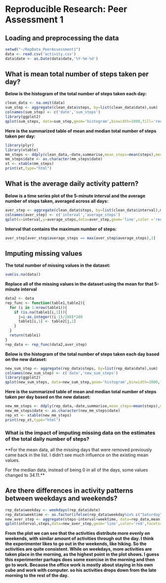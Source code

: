 # Reproducible Research: Peer Assessment 1


## Loading and preprocessing the data
```r
setwd("~/RepData_PeerAssessment1")
data <- read.csv('activity.csv')
data$date <- as.Date(data$date,'%Y-%m-%d')
```

## What is mean total number of steps taken per day?
**Below is the histogram of the total number of steps taken each day:**
```r
clean_data <- na.omit(data)
sum_step <- aggregate(clean_data$steps, by=list(clean_data$date),sum)
colnames(sum_step) <- c('date','sum_steps')
library(ggplot2)
qplot(sum_steps, data=sum_step,geom='histogram',binwidth=1000,fill='red')+theme(legend.position='none')
```

**Here is the summarized table of mean and median total number of steps taken per day:**
```r
library(plyr)
library(xtable)
mm_steps <- ddply(clean_data,~date,summarise,mean_steps=mean(steps),median_steps=median(steps))
mm_steps$date <- as.character(mm_steps$date)
xt <- xtable(mm_steps)
print(xt,type="html")
```

## What is the average daily activity pattern?
**Below is a time series plot of the 5-minute interval and the average number of steps taken, averaged across all days:**
```r
aver_step <- aggregate(clean_data$steps, by=list(clean_data$interval),mean)
colnames(aver_step) <- c('interval','average_steps')
qplot(x=interval,y=average_steps,data=aver_step,geom='line',color ='red')+theme(legend.position='none')
```

**Interval that contains the maximum number of steps:**
```r
aver_step[aver_step$average_steps == max(aver_step$average_steps),1]
```

## Imputing missing values
**The total number of missing values in the dataset:**
```r
sum(is.na(data))
```

**Replace all of the missing values in the dataset using the mean for that 5-minute interval**
```r
data2 <- data
rep_func <- function(table1,table2){
  for (i in 1:nrow(table1)){
    if (is.na(table1[i,1])){
      j=i-as.integer((i-1)/288)*288
      table1[i,1] <- table2[j,2]
    }
  }
  return(table1)
}
rep_data <- rep_func(data2,aver_step)
```

**Below is the histogram of the total number of steps taken each day based on the new dataset:**
```r
new_sum_step <- aggregate(rep_data$steps, by=list(rep_data$date),sum)
colnames(new_sum_step) <- c('date','new_sum_steps')
library(ggplot2)
qplot(new_sum_steps, data=new_sum_step,geom='histogram',binwidth=1000,fill='red')+theme(legend.position='none')
```

**Here is the summarized table of mean and median total number of steps taken per day based on the new dataset:**
```r
new_mm_steps <- ddply(rep_data,~date,summarise,mean_steps=mean(steps),median_steps=median(steps))
new_mm_steps$date <- as.character(new_mm_steps$date)
rep_xt <- xtable(new_mm_steps)
print(rep_xt,type="html")
```

### What is the impact of imputing missing data on the estimates of the total daily number of steps?
**For the mean data, all the missing days that were removed previously came back in the list. I didn't see much influence on the existing mean values.

For the median data, instead of being 0 in all of the days, some values changed to 34.11.**

## Are there differences in activity patterns between weekdays and weekends?
```r
rep_data$weekday <- weekdays(rep_data$date)
rep_data$weektime <- as.factor(ifelse(rep_data$weekday%in% c("Saturday","Sunday"),"weekend", "weekday"))
new_aver_step <- aggregate(steps~interval+weektime, data=rep_data,mean)
qplot(interval,steps,data=new_aver_step,geom='line',color='red',facets=weektime~.)+theme(legend.position='none')
```

**From the plot we can see that the activities distribute more evenly on weekends, with similar amount of activities through out the day. I think the experimenter likes to go out in the weekends, like hiking. So the activities are quite consistent. While on weekdays, more activities are taken place in the morning, as the highest point in the plot shows. I guess this experimenter parhaps does some exercise in the morning and then go to work. Because the office work is mostly about staying in his own cube and work with computer. so his activities drops down from the late morning to the rest of the day.**